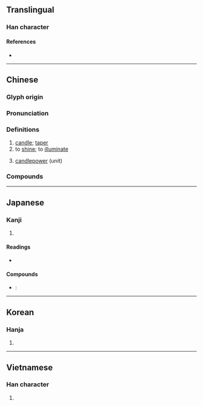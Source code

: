 {{also|烛}}
{{character info/new}}
==Translingual==

===Han character===
{{Han char|rn=86|rad=火|as=13|sn=17|four=96827|canj=FWLI|ids=⿰火蜀}}

====References====
* {{Han ref|kx=0685.110|dkj=19480|dj=1098.030|hdz=32241.020|uh=71ED|ud=29165|bh=C0EB|bd=49387}}

----

==Chinese==
{{zh-forms|s=烛}}

===Glyph origin===
{{Han etym}}

===Pronunciation===
{{zh-pron
|m=zhú
|c=zuk1
|h=pfs=chuk
|md=
|mn=qz:chiak/tw,xm,zz:chek/qz,tw,xm,zz:chiok
|mn_note=chiak/chek - vernacular; chiok - literary
|w=
|mc=y
|oc=y
|cat=n,v
}}

===Definitions===
{{zh-hanzi}}

# [[candle]]; [[taper]]
# to [[shine]]; to [[illuminate]]
# {{lb|zh|Taiwanese Min Nan}} [[candlepower]] (unit)

===Compounds===
{{zh-der|蠟燭|燭火|燭光}}

----

==Japanese==

===Kanji===
{{ja-kanji|grade=|rs=火13}}

# {{defn|lang=ja|sort=火13}}

====Readings====
* {{ja-readings|kanon=しょく|goon=そく|kun=ともしび-}}

====Compounds====
* {{ja-r|蝋燭|ろうそく}}: {{l|en|candle}}

----

==Korean==

===Hanja===
{{ko-hanja|hangeul=촉|eumhun=|rv=chok|mr=ch'ok|y=chok}}

# {{defn|lang=ko|sort=火13}}

----

==Vietnamese==

===Han character===
{{vi-hantu|[[đuốc]], [[chúc]]|rs=火13}}

# {{defn|lang=vi|sort=火13}}